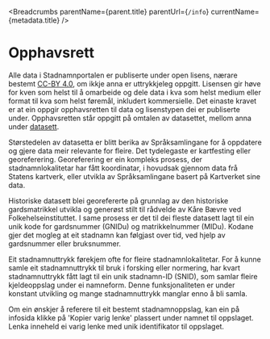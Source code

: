 
<Breadcrumbs parentName={parent.title} parentUrl={`/info`} currentName={metadata.title} />

# Opphavsrett
Alle data i Stadnamnportalen er publiserte under open lisens, nærare bestemt [CC-BY 4.0](https://creativecommons.org/licenses/by/4.0/deed.no), om ikkje anna er uttrykkjeleg oppgitt. Lisensen gir høve for kven som helst til å omarbeide og dele data i kva som helst medium eller format til kva som helst føremål, inkludert kommersielle. Det einaste kravet er at ein oppgir opphavsretten til data og lisenstypen dei er publiserte under. Opphavsretten står oppgitt på omtalen av datasettet, mellom anna under [datasett](https://stadnamnportalen.uib.no/datasets).

Størstedelen av datasetta er blitt berika av Språksamlingane for å oppdatere og gjere data meir relevante for fleire. Det tydelegaste er kartfesting eller georeferering. Georeferering er ein kompleks prosess, der stadnamnlokalitetar har fått koordinatar, i hovudsak gjennom data frå Statens kartverk, eller utvikla av Språksamlingane basert på Kartverket sine data.

Historiske datasett blei georefererte på grunnlag av den historiske gardsmatrikkel utvikla og generøst stilt til rådvelde av Kåre Bævre ved Folkehelseinstituttet. I same prosess er det til dei fleste datasett lagt til ein unik kode for gardsnummer (GNIDu) og matrikkelnummer (MIDu). Kodane gjer det mogleg at eit stadnamn kan følgjast over tid, ved hjelp av gardsnummer eller bruksnummer.

Eit stadnamnuttrykk førekjem ofte for fleire stadnamnlokalitetar. For å kunne samle eit stadnamnuttrykk til bruk i forsking eller normering, har kvart stadnamnuttrykk fått lagt til ein unik stadnamn-ID (SNID), som samlar fleire kjeldeoppslag under ei namneform. Denne funksjonaliteten er under konstant utvikling og mange stadnamnuttrykk manglar enno å bli samla.

Om ein ønskjer å referere til eit bestemt stadnamnoppslag, kan ein på infosida klikke på 'Kopier varig lenke' plassert under namnet til oppslaget. Lenka inneheld ei varig lenke med unik identifikator til oppslaget.